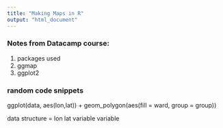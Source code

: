 ```yaml
---
title: "Making Maps in R"
output: "html_document"
---
```


### Notes from Datacamp course:
1. packages used
  1. ggmap
  1. ggplot2
  
### random code snippets

ggplot(data, aes(lon,lat)) + geom_polygon(aes(fill = ward, group = group))

data structure = lon lat variable  variable
